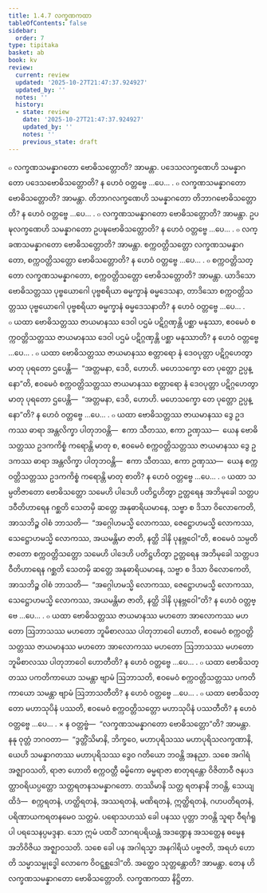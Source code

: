 ```yaml
---
title: 1.4.7 လက္ခဏကထာ
tableOfContents: false
sidebar:
  order: 7
type: tipitaka
basket: ab
book: kv
review:
  current: review
  updated: '2025-10-27T21:47:37.924927'
  updated_by: ''
  notes: ''
  history:
  - state: review
    date: '2025-10-27T21:47:37.924927'
    updated_by: ''
    notes: ''
    previous_state: draft
---
```



<ReviewStatus review={frontmatter.review} showDetails={true} />

<HypothesisAnnotation frontmatter={frontmatter} />

<DynamicBreadcrumb />

<Division number="400" book="kv" e="ch" v="32" p="214">

<Paragraph number="1382" book="kv">
๐ လက္ခဏသမန္နာဂတော ဗောဓိသတ္တောတိ? အာမန္တာ. ပဒေသလက္ခဏေဟိ သမန္နာဂတော ပဒေသဗောဓိသတ္တောတိ? န ဟေဝံ ဝတ္တဗ္ဗေ …ပေ… .
</Paragraph>

<Paragraph number="1383" book="kv">
๐ လက္ခဏသမန္နာဂတော ဗောဓိသတ္တောတိ? အာမန္တာ. တိဘာဂလက္ခဏေဟိ သမန္နာဂတော တိဘာဂဗောဓိသတ္တောတိ? န ဟေဝံ ဝတ္တဗ္ဗေ …ပေ… .
</Paragraph>

<Paragraph number="1384" book="kv">
๐ လက္ခဏသမန္နာဂတော ဗောဓိသတ္တောတိ? အာမန္တာ. ဥပဍ္ဎလက္ခဏေဟိ သမန္နာဂတော ဥပဍ္ဎဗောဓိသတ္တောတိ? န ဟေဝံ ဝတ္တဗ္ဗေ …ပေ… .
</Paragraph>

<Paragraph number="1385" book="kv">
๐ လက္ခဏသမန္နာဂတော ဗောဓိသတ္တောတိ? အာမန္တာ. စက္ကဝတ္တိသတ္တော လက္ခဏသမန္နာဂတော, စက္ကဝတ္တိသတ္တော ဗောဓိသတ္တောတိ? န ဟေဝံ ဝတ္တဗ္ဗေ …ပေ… .
</Paragraph>

<Paragraph number="1386" book="kv">
๐ စက္ကဝတ္တိသတ္တော လက္ခဏသမန္နာဂတော, စက္ကဝတ္တိသတ္တော ဗောဓိသတ္တောတိ? အာမန္တာ. ယာဒိသော ဗောဓိသတ္တဿ ပုဗ္ဗယောဂေါ ပုဗ္ဗစရိယာ ဓမ္မက္ခာနံ ဓမ္မဒေသနာ, တာဒိသော စက္ကဝတ္တိသတ္တဿ ပုဗ္ဗယောဂေါ ပုဗ္ဗစရိယာ ဓမ္မက္ခာနံ ဓမ္မဒေသနာတိ? န ဟေဝံ ဝတ္တဗ္ဗေ …ပေ… .
</Paragraph>

</Division>
<Division number="401" book="kv" e="ch" v="32" p="214">

<Paragraph number="1387" book="kv">
๐ ယထာ ဗောဓိသတ္တဿ ဇာယမာနဿ ဒေဝါ ပဌမံ ပဋိဂ္ဂဏှန္တိ ပစ္ဆာ မနုဿာ, ဧဝမေဝံ စက္ကဝတ္တိသတ္တဿ ဇာယမာနဿ ဒေဝါ ပဌမံ ပဋိဂ္ဂဏှန္တိ ပစ္ဆာ မနုဿာတိ? န ဟေဝံ ဝတ္တဗ္ဗေ …ပေ… .
</Paragraph>

<Paragraph number="1388" book="kv">
๐ ယထာ ဗောဓိသတ္တဿ ဇာယမာနဿ စတ္တာရော နံ ဒေဝပုတ္တာ ပဋိဂ္ဂဟေတွာ မာတု ပုရတော ဌပေန္တိ—  “အတ္တမနာ, ဒေဝိ, ဟောဟိ. မဟေသက္ခော တေ ပုတ္တော ဥပ္ပန္နော”တိ, ဧဝမေဝံ စက္ကဝတ္တိသတ္တဿ ဇာယမာနဿ စတ္တာရော နံ ဒေဝပုတ္တာ ပဋိဂ္ဂဟေတွာ မာတု ပုရတော ဌပေန္တိ—  “အတ္တမနာ, ဒေဝိ, ဟောဟိ. မဟေသက္ခော တေ ပုတ္တော ဥပ္ပန္နော”တိ? န ဟေဝံ ဝတ္တဗ္ဗေ …ပေ… .
</Paragraph>

<Paragraph number="1389" book="kv">
๐ ယထာ ဗောဓိသတ္တဿ ဇာယမာနဿ ဒွေ ဥဒကဿ ဓာရာ အန္တလိက္ခာ ပါတုဘဝန္တိ—  ဧကာ သီတဿ, ဧကာ ဥဏှဿ—  ယေန ဗောဓိသတ္တဿ ဥဒကကိစ္စံ ကရောန္တိ မာတု စ, ဧဝမေဝံ စက္ကဝတ္တိသတ္တဿ ဇာယမာနဿ ဒွေ ဥဒကဿ ဓာရာ အန္တလိက္ခာ ပါတုဘဝန္တိ—  ဧကာ သီတဿ, ဧကာ ဥဏှဿ—  ယေန စက္ကဝတ္တိသတ္တဿ ဥဒကကိစ္စံ ကရောန္တိ မာတု စာတိ? န ဟေဝံ ဝတ္တဗ္ဗေ …ပေ… .
</Paragraph>

<Paragraph number="1390" book="kv">
๐ ယထာ သမ္ပတိဇာတော ဗောဓိသတ္တော သမေဟိ ပါဒေဟိ ပတိဋ္ဌဟိတွာ ဥတ္တရေန အဘိမုခေါ သတ္တပဒဝီတိဟာရေန ဂစ္ဆတိ သေတမှိ ဆတ္တေ အနုဓာရိယမာနေ, သဗ္ဗာ စ ဒိသာ ဝိလောကေတိ, အာသဘိဉ္စ ဝါစံ ဘာသတိ—  “အဂ္ဂေါဟမသ္မိ လောကဿ, ဇေဋ္ဌောဟမသ္မိ လောကဿ, သေဋ္ဌောဟမသ္မိ လောကဿ, အယမန္တိမာ ဇာတိ, နတ္ထိ ဒါနိ ပုနဗ္ဘဝေါ”တိ, ဧဝမေဝံ သမ္ပတိဇာတော စက္ကဝတ္တိသတ္တော သမေဟိ ပါဒေဟိ ပတိဋ္ဌဟိတွာ ဥတ္တရေန အဘိမုခေါ သတ္တပဒဝီတိဟာရေန ဂစ္ဆတိ သေတမှိ ဆတ္တေ အနုဓာရိယမာနေ, သဗ္ဗာ စ ဒိသာ ဝိလောကေတိ, အာသဘိဉ္စ ဝါစံ ဘာသတိ—  “အဂ္ဂေါဟမသ္မိ လောကဿ, ဇေဋ္ဌောဟမသ္မိ လောကဿ, သေဋ္ဌောဟမသ္မိ လောကဿ, အယမန္တိမာ ဇာတိ, နတ္ထိ ဒါနိ ပုနဗ္ဘဝေါ”တိ? န ဟေဝံ ဝတ္တဗ္ဗေ …ပေ… .
</Paragraph>

<Paragraph number="1391" book="kv">
๐ ယထာ ဗောဓိသတ္တဿ ဇာယမာနဿ မဟတော အာလောကဿ မဟတော ဩဘာသဿ မဟတော ဘူမိစာလဿ ပါတုဘာဝေါ ဟောတိ, ဧဝမေဝံ စက္ကဝတ္တိသတ္တဿ ဇာယမာနဿ မဟတော အာလောကဿ မဟတော ဩဘာသဿ မဟတော ဘူမိစာလဿ ပါတုဘာဝေါ ဟောတီတိ? န ဟေဝံ ဝတ္တဗ္ဗေ …ပေ… .
</Paragraph>

<Paragraph number="1392" book="kv">
๐ ယထာ ဗောဓိသတ္တဿ ပကတိကာယော သမန္တာ ဗျာမံ ဩဘာသတိ, ဧဝမေဝံ စက္ကဝတ္တိသတ္တဿ ပကတိကာယော သမန္တာ ဗျာမံ ဩဘာသတီတိ? န ဟေဝံ ဝတ္တဗ္ဗေ …ပေ… .
</Paragraph>

<Paragraph number="1393" book="kv">
๐ ယထာ ဗောဓိသတ္တော မဟာသုပိနံ ပဿတိ, ဧဝမေဝံ စက္ကဝတ္တိသတ္တော မဟာသုပိနံ ပဿတီတိ? န ဟေဝံ ဝတ္တဗ္ဗေ …ပေ… .
</Paragraph>

</Division>
<Division number="402" book="kv" e="ch" v="32" p="215">

<Paragraph number="1394" book="kv">
× န ဝတ္တဗ္ဗံ—  “လက္ခဏသမန္နာဂတော ဗောဓိသတ္တော”တိ? အာမန္တာ. နနု ဝုတ္တံ ဘဂဝတာ—  “ဒွတ္တိံသိမာနိ, ဘိက္ခဝေ, မဟာပုရိသဿ မဟာပုရိသလက္ခဏာနိ, ယေဟိ သမန္နာဂတဿ မဟာပုရိသဿ ဒွေဝ ဂတိယော ဘဝန္တိ အနညာ. သစေ အဂါရံ အဇ္ဈာဝသတိ, ရာဇာ ဟောတိ စက္ကဝတ္တီ ဓမ္မိကော ဓမ္မရာဇာ စာတုရန္တော ဝိဇိတာဝီ ဇနပဒတ္ထာဝရိယပ္ပတ္တော သတ္တရတနသမန္နာဂတော. တဿိမာနိ သတ္တ ရတနာနိ ဘဝန္တိ, သေယျထိဒံ—  စက္ကရတနံ, ဟတ္ထိရတနံ, အဿရတနံ, မဏိရတနံ, ဣတ္ထိရတနံ, ဂဟပတိရတနံ, ပရိဏာယကရတနမေဝ သတ္တမံ. ပရောသဟဿံ ခေါ ပနဿ ပုတ္တာ ဘဝန္တိ သူရာ ဝီရင်္ဂရူပါ ပရသေနပ္ပမဒ္ဒနာ. သော ဣမံ ပထဝိံ သာဂရပရိယန္တံ အဒဏ္ဍေန အသတ္ထေန ဓမ္မေန အဘိဝိဇိယ အဇ္ဈာဝသတိ. သစေ ခေါ ပန အဂါရသ္မာ အနဂါရိယံ ပဗ္ဗဇတိ, အရဟံ ဟောတိ သမ္မာသမ္ဗုဒ္ဓေါ လောကေ ဝိဝဋ္ဋစ္ဆဒေါ”တိ. အတ္ထေဝ သုတ္တန္တောတိ? အာမန္တာ. တေန ဟိ လက္ခဏသမန္နာဂတော ဗောဓိသတ္တောတိ.

</Paragraph>
</Division>

<Paragraph number="1395" type="center" book="kv">
လက္ခဏကထာ နိဋ္ဌိတာ.
</Paragraph>